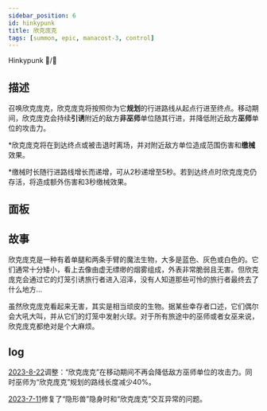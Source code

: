 ```yaml
---
sidebar_position: 6
id: hinkypunk
title: 欣克庞克
tags: [summon, epic, manacost-3, control]
---
```


Hinkypunk 👻/🏮

<!--truncate-->



<CardBasics cardKey={id}/>


## 描述

召唤欣克庞克，欣克庞克将按照你为它**规划**的行进路线从起点行进至终点。移动期间，欣克庞克会持续**引诱**附近的敌方**非巫师**单位随其行进，并降低附近敌方**巫师**单位的攻击力。

*欣克庞克将在到达终点或被击退时离场，并对附近敌方单位造成范围伤害和**缴械**效果。

*缴械时长随行进路线增长而递增，可从2秒递增至5秒。若到达终点时欣克庞克仍存活，将造成额外伤害和3秒缴械效果。

## 面板


<LevelComponent/>


<CardDynamicTable cardKey={id}/>


<CardComplexTable cardKey={id}/>





## 故事

欣克庞克是一种有着单腿和两条手臂的魔法生物，大多是蓝色、灰色或白色的。它们通常十分矮小，看上去像由虚无缥缈的烟雾组成，外表非常脆弱且无害。但欣克庞克会通过它的灯笼引诱旅行者进入沼泽，没有人知道那些可怜的旅行者最终去了什么地方…

虽然欣克庞克看起来无害，其实是相当顽皮的生物。据某些幸存者口述，它们偶尔会大吼大叫，并从它们的灯笼中发射火球。对于所有旅途中的巫师或者女巫来说，欣克庞克都绝对是个大麻烦。


## log

[2023-8-22](/blog/230822-update-annc#adjustment)调整：“欣克庞克”在移动期间不再会降低敌方巫师单位的攻击力。同时巫师为“欣克庞克”规划的路线长度减少40%。

[2023-7-11](/blog/230711-update-annc#fix)修复了“隐形兽”隐身时和“欣克庞克”交互异常的问题。
